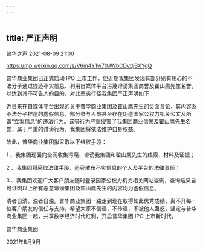 ```yaml
---
---
---
```

title: 严正声明
---

普华之声 2021-08-09 21:00

https://mp.weixin.qq.com/s/V6m4Y1w70JWbCDvdjBXYgQ

普华商业集团已正式启动 IPO 上市工作，但近期我集团发现有部分别有用心的不法分子通过捏造不实信息、利用自媒体平台污蔑诽谤集团商誉及翟山鹰先生名誉，以达到其不可告人的目的，对此恶劣行径我集团严正声明如下：

近日来在自媒体平台出现的关于普华商业集团及翟山鹰先生的负面言论，其内容系不法分子捏造的虚假信息，部分参与人员甚至存在伪造国家公权力机关公文及所谓“立案信息”的违法行为。该等行为严重侵害了我集团商业信誉及翟山鹰先生名誉，属于严重的诽谤行为，我集团将依法维护自身权益。

故此，普华商业集团拟采取以下维权手段：

1 、我集团现面向全网收集污蔑、诽谤我集团和翟山鹰先生的线索、材料及证据； 

2 、我集团将采取法律手段，追究散布不实信息的个人及平台的法律责任； 

3 、我集团欢迎广大客户朋友随时登录国家公权力机关相关网站查询，查询结果自可证明以上所有恶意诽谤集团及翟山鹰先生的内容均为虚假信息。

清者自清，浊者自浊。普华商业集团一路走到现在取得如此优秀成绩，离不开每一位客户朋友的信任与支持。希望大家不信谣，不传谣，不被他人蛊惑，坚定与普华商业集团一起，共享数字经济时代红利，开启普华集团 IPO 上市新时代。

普华商业集团

2021年8月9日